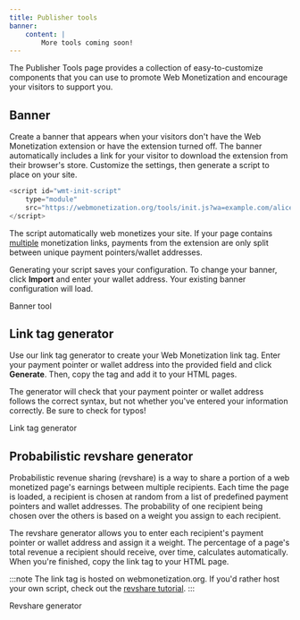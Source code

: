 ```yaml
---
title: Publisher tools
banner:
    content: |
        More tools coming soon!
---
```



The <LinkOut href="https://webmonetization.org/tools">Publisher Tools</LinkOut> page provides a collection of easy-to-customize components that you can use to promote Web Monetization and encourage your visitors to support you.

## Banner

Create a banner that appears when your visitors don't have the Web Monetization extension or have the extension turned off. The banner automatically includes a link for your visitor to download the extension from their browser's store. Customize the settings, then generate a script to place on your site. 

```js wrap title="Example"
<script id="wmt-init-script" 
    type="module" 
    src="https://webmonetization.org/tools/init.js?wa=example.com/alice&types=banner">
</script>
```

The script automatically web monetizes your site. If your page contains [multiple](/developers/link-element#multiple-monetization-links) monetization links, payments from the extension are only split between unique payment pointers/wallet addresses. 

Generating your script saves your configuration. To change your banner, click **Import** and enter your wallet address. Your existing banner configuration will load.

<LinkButton href="https://webmonetization.org/tools" target="_blank" icon="external">Banner tool</LinkButton>

## Link tag generator

Use our link tag generator to create your Web Monetization link tag. Enter your payment pointer or wallet address into the provided field and click **Generate**. Then, copy the tag and add it to your HTML pages.

The generator will check that your payment pointer or wallet address follows the correct syntax, but not whether you've entered your information correctly. Be sure to check for typos!

<LinkButton href="https://webmonetization.org/tools/link-tag" target="_blank" icon="external">Link tag generator</LinkButton>

## Probabilistic revshare generator

Probabilistic revenue sharing (revshare) is a way to share a portion of a web monetized page's earnings between multiple recipients. Each time the page is loaded, a recipient is chosen at random from a list of predefined payment pointers and wallet addresses. The probability of one recipient being chosen over the others is based on a weight you assign to each recipient. 

The revshare generator allows you to enter each recipient's payment pointer or wallet address and assign it a weight. The percentage of a page's total revenue a recipient should receive, over time, calculates automatically. When you're finished, copy the link tag to your HTML page.

:::note
The link tag is hosted on webmonetization.org. If you'd rather host your own script, check out the [revshare tutorial](/tutorials/revenue-sharing).
:::

<LinkButton href="https://webmonetization.org/tools/prob-revshare" target="_blank" icon="external">Revshare generator</LinkButton>